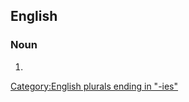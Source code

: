 ==English==

===Noun===
{{head|en|noun plural form}}

# {{plural of|cloudberry|lang=en}}

[[Category:English plurals ending in "-ies"]]